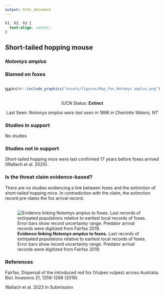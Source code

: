 ```yaml
---
output: html_document
---
```

```css
h1, h2, h3 {
  text-align: center;
}
```

## **Short-tailed hopping mouse**
### *Notomys amplus*
### Blamed on foxes

:::: {style="display: flex;"}

::: {}

NA

:::

::: {}

:::

::: {}
  ```r
  knitr::include_graphics("assets/figures/Map_Fox_Notomys amplus.png")
  ```
:::

::::

<center>
IUCN Status: **Extinct**

Last Seen: *Notomys amplus were last seen in 1896 in Charlotte Waters, NT*

</center>


### Studies in support

No studies

### Studies not in support

Short-tailed hopping mice were last confirmed 17 years before foxes arrived (Wallach et al. 202X).

### Is the threat claim evidence-based?

There are no studies evidencing a link between foxes and the extinction of short-tailed hopping mice. In contradiction with the claim, the extinction record pre-dates the fox arrival record.
<br>
<br>

![**Evidence linking *Notomys amplus* to foxes.** Last records of extirpated populations relative to earliest local records of foxes. Error bars show record uncertainty range. Predator arrival records were digitized from Fairfax 2019.](assets/figures/Main_Evidence_Fox_Notomys amplus.png)

### References

Fairfax, Dispersal of the introduced red fox (Vulpes vulpes) across Australia. Biol. Invasions 21, 1259-1268 (2019).

Wallach et al. 2023 In Submission

